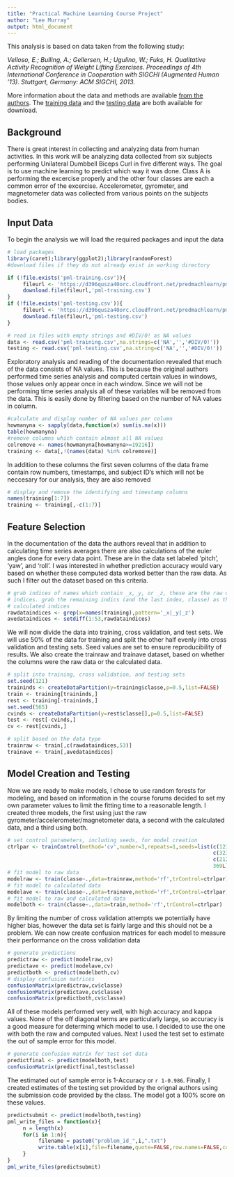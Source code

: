 ```yaml
---
title: "Practical Machine Learning Course Project"
author: "Lee Murray"
output: html_document
---
```


This analysis is based on data taken from the following study:

*Velloso, E.; Bulling, A.; Gellersen, H.; Ugulino, W.; Fuks, H.*
*Qualitative Activity Recognition of Weight Lifting Exercises.* 
*Proceedings of 4th International Conference in Cooperation with SIGCHI* 
*(Augmented Human '13). Stuttgart, Germany: ACM SIGCHI, 2013.*

More information about the data and methods are available 
[from the authors](http://groupware.les.inf.puc-rio.br/har). The 
[training data](https://d396qusza40orc.cloudfront.net/predmachlearn/pml-training.csv)
and the [testing data](https://d396qusza40orc.cloudfront.net/predmachlearn/pml-testing.csv) 
are both available for download. 

## Background

There is great interest in collecting and analyzing data from human activities.
In this work will be analyzing data collected from six subjects performing 
Unilateral Dumbbell Biceps Curl in five different ways. The goal is to use
machine learning to predict which way it was done. Class A is performing the
excercise properly and the other four classes are each a common error of the
excercise. Accelerometer, gyrometer, and magnetometer data was collected from 
various points on the subjects bodies.

## Input Data

To begin the analysis we will load the required packages and input the data
```r
# load packages
library(caret);library(ggplot2);library(randomForest)
#download files if they do not already exist in working directory

if (!file.exists('pml-training.csv')){
     fileurl <- 'https://d396qusza40orc.cloudfront.net/predmachlearn/pml-training.csv'
     download.file(fileurl,'pml-training.csv')
}
if (!file.exists('pml-testing.csv')){
     fileurl <- 'https://d396qusza40orc.cloudfront.net/predmachlearn/pml-testing.csv'
     download.file(fileurl,'pml-testing.csv')
}

# read in files with empty strings and #DIV/0! as NA values
data <- read.csv('pml-training.csv',na.strings=c('NA','','#DIV/0!'))
testing <- read.csv('pml-testing.csv',na.string=c('NA','','#DIV/0!'))
```
Exploratory analysis and reading of the documentation revealed that much of the
data consists of NA values. This is because the original authors performed time 
series analysis and computed certain values in windows, those values only appear
once in each window. Since we will not be performing time series analysis all of
these variables will be removed from the data. This is easily done by filtering 
based on the number of NA values in column.
```r
#calculate and display number of NA values per column
howmanyna <- sapply(data,function(x) sum(is.na(x)))
table(howmanyna)
#remove columns which contain almost all NA values
colremove <- names(howmanyna[howmanyna>=19216])
training <- data[,!(names(data) %in% colremove)] 
```
In addition to these columns the first seven columns of the data frame contain
row numbers, timestamps, and subject ID's which will not be neccesary for our
analysis, they are also removed
```r
# display and remove the identifying and timestamp columns
names(training[1:7])
training <- training[,-c(1:7)]
```

## Feature Selection

In the documentation of the data the authors reveal that in addition to 
calculating time series averages there are also calculations of the euler
angles done for every data point. These are in the data set labeled 'pitch', 
'yaw', and 'roll'. I was interested in whether prediction accuracy would vary
based on whether these computed data worked better than the raw data. As such
I filter out the dataset based on this criteria.
```r
# grab indices of names which contain _x,_y, or _z, these are the raw data
# indices. grab the remaining indics (and the last index, classe) as the
# calculated indices
rawdataindices <- grep(x=names(training),pattern='_x|_y|_z')
avedataindices <- setdiff(1:53,rawdataindices)
```
We will now divide the data into training, cross validation, and test sets. We
will use 50% of the data for training and split the other half evenly into
cross validation and testing sets. Seed values are set to ensure reproducibility
of results. We also create the trainraw and trainave dataset, based on whether
the columns were the raw data or the calculated data.
```r
# split into training, cross validation, and testing sets
set.seed(121)
traininds <- createDataPartition(y=training$classe,p=0.5,list=FALSE)
train <- training[traininds,]
rest <- training[-traininds,]
set.seed(565)
cvinds <- createDataPartition(y=rest$classe[],p=0.5,list=FALSE)
test <- rest[-cvinds,]
cv <- rest[cvinds,]

# split based on the data type
trainraw <- train[,c(rawdataindices,53)]
trainave <- train[,avedataindices]
```

## Model Creation and Testing

Now we are ready to make models, I chose to use random forests for modeling, and
based on information in the course forums decided to set my own parameter values
to limit the fitting time to a reasonable length. I created three models, the
first using just the raw gyrometer/accelerometer/magnetometer data, a second
with the calculated data, and a third using both.

```r
# set control parameters, including seeds, for model creation
ctrlpar <- trainControl(method='cv',number=3,repeats=1,seeds=list(c(121L,565L,787L),
                                                                  c(323L,454L,898L),
                                                                  c(212L,656L,878L),
                                                                  369L))
# fit model to raw data
modelraw <- train(classe~.,data=trainraw,method='rf',trControl=ctrlpar)
# fit model to calculated data
modelave <- train(classe~.,data=trainave,method='rf',trControl=ctrlpar)
# fit model to raw and calculated data
modelboth <- train(classe~.,data=train,method='rf',trControl=ctrlpar)
```

By limiting the number of cross validation attempts we potentially have higher
bias, however the data set is fairly large and this should not be a problem. We
can now create confusion matrices for each model to measure their performance on
the cross validation data
```r
# generate predictions
predictraw <- predict(modelraw,cv)
predictave <- predict(modelave,cv)
predictboth <- predict(modelboth,cv)
# display confusion matrices
confusionMatrix(predictraw,cv$classe)
confusionMatrix(predictave,cv$classe)
confusionMatrix(predictboth,cv$classe)
```

All of these models performed very well, with high accuracy and kappa values. 
None of the off diagonal terms are particularly large, so accuracy is a good 
measure for determing which model to use. I decided to use the one with both
the raw and computed values. Next I used the test set to estimate the out of 
sample error for this model.
```r
# generate confusion matrix for test set data
predictfinal <- predict(modelboth,test)
confusionMatrix(predictfinal,test$classe)
```

The estimated out of sample error is 1-Accuracy or `r 1-0.986`. Finally, I 
created estimates of the testing set provided by the orignal authors using
the submission code provided by the class. The model got a 100% score on these
values.

```r
predictsubmit <- predict(modelboth,testing)
pml_write_files = function(x){
     n = length(x)
     for(i in 1:n){
          filename = paste0("problem_id_",i,".txt")
          write.table(x[i],file=filename,quote=FALSE,row.names=FALSE,col.names=FALSE)
     }
}
pml_write_files(predictsubmit)
```
